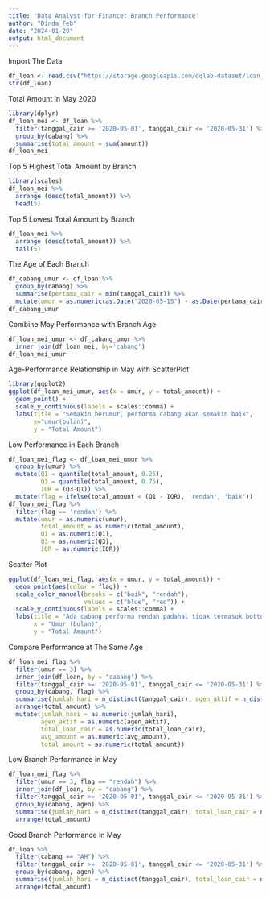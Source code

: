 ---
title: 'Data Analyst for Finance: Branch Performance'
author: "Dinda_Feb"
date: "2024-01-20"
output: html_document
---

Import The Data
```{r df_loan}
df_loan <- read.csv("https://storage.googleapis.com/dqlab-dataset/loan_disbursement.csv", stringsAsFactors = F)
str(df_loan)
```

Total Amount in May 2020
```{r df_loan_mei}
library(dplyr)
df_loan_mei <- df_loan %>%
  filter(tanggal_cair >= '2020-05-01', tanggal_cair <= '2020-05-31') %>%
  group_by(cabang) %>%
  summarise(total_amount = sum(amount))
df_loan_mei
```

Top 5 Highest Total Amount by Branch
```{r highest}
library(scales)
df_loan_mei %>%
  arrange (desc(total_amount)) %>%
  head(5)
```

Top 5 Lowest Total Amount by Branch
```{r lowest}
df_loan_mei %>%
  arrange (desc(total_amount)) %>%
  tail(5)
```

The Age of Each Branch
```{r df_cabang_umur}
df_cabang_umur <- df_loan %>%
  group_by(cabang) %>%
  summarise(pertama_cair = min(tanggal_cair)) %>%
  mutate(umur = as.numeric(as.Date("2020-05-15") - as.Date(pertama_cair)) %/% 30)
df_cabang_umur
```

Combine May Performance with Branch Age
```{r df_loan_mei_umur}
df_loan_mei_umur <- df_cabang_umur %>%
  inner_join(df_loan_mei, by='cabang')
df_loan_mei_umur
```

Age-Performance Relationship in May with ScatterPlot
```{r age performance}
library(ggplot2)
ggplot(df_loan_mei_umur, aes(x = umur, y = total_amount)) +
  geom_point() +
  scale_y_continuous(labels = scales::comma) +
  labs(title = "Semakin berumur, performa cabang akan semakin baik",
       x="umur(bulan)",
       y = "Total Amount")
```

Low Performance in Each Branch
```{r df_loan_mei_flag}
df_loan_mei_flag <- df_loan_mei_umur %>%
  group_by(umur) %>%
  mutate(Q1 = quantile(total_amount, 0.25),
         Q3 = quantile(total_amount, 0.75),
         IQR = (Q3-Q1)) %>%
  mutate(flag = ifelse(total_amount < (Q1 - IQR), 'rendah', 'baik'))
df_loan_mei_flag %>%
  filter(flag == 'rendah') %>%
  mutate(umur = as.numeric(umur),
         total_amount = as.numeric(total_amount),
         Q1 = as.numeric(Q1),
         Q3 = as.numeric(Q3),
         IQR = as.numeric(IQR))
```

Scatter Plot
```{r scatter plot}
ggplot(df_loan_mei_flag, aes(x = umur, y = total_amount)) +
  geom_point(aes(color = flag)) +
  scale_color_manual(breaks = c("baik", "rendah"),
                     values = c("blue", "red")) +
  scale_y_continuous(labels = scales::comma) +
  labs(title = "Ada cabang performa rendah padahal tidak termasuk bottom 5", color = "",
       x = "Umur (bulan)",
       y = "Total Amount")
```

Compare Performance at The Same Age
```{r compare performance}
df_loan_mei_flag %>%
  filter(umur == 3) %>%
  inner_join(df_loan, by = "cabang") %>%
  filter(tanggal_cair >= '2020-05-01', tanggal_cair <= '2020-05-31') %>%
  group_by(cabang, flag) %>%
  summarise(jumlah_hari = n_distinct(tanggal_cair), agen_aktif = n_distinct(agen), total_loan_cair = n_distinct(loan_id), avg_amount = mean(amount), total_amount = sum(amount), .groups = "drop") %>%
  arrange(total_amount) %>%
  mutate(jumlah_hari = as.numeric(jumlah_hari),
         agen_aktif = as.numeric(agen_aktif),
         total_loan_cair = as.numeric(total_loan_cair),
         avg_amount = as.numeric(avg_amount),
         total_amount = as.numeric(total_amount))
```

Low Branch Performance in May
```{r low branch}
df_loan_mei_flag %>%
  filter(umur == 3, flag == "rendah") %>%
  inner_join(df_loan, by = "cabang") %>%
  filter(tanggal_cair >= '2020-05-01', tanggal_cair <= '2020-05-31') %>%
  group_by(cabang, agen) %>%
  summarise(jumlah_hari = n_distinct(tanggal_cair), total_loan_cair = n_distinct(loan_id), avg_amount = mean(amount), total_amount = sum(amount), .groups = "drop") %>%
  arrange(total_amount)
```

Good Branch Performance in May
```{r good_branch}
df_loan %>%
  filter(cabang == "AH") %>%
  filter(tanggal_cair >= '2020-05-01', tanggal_cair <= '2020-05-31') %>%
  group_by(cabang, agen) %>%
  summarise(jumlah_hari = n_distinct(tanggal_cair), total_loan_cair = n_distinct(loan_id), avg_amount = mean(amount), total_amount = sum(amount), .groups = "drop") %>%
  arrange(total_amount)
```

